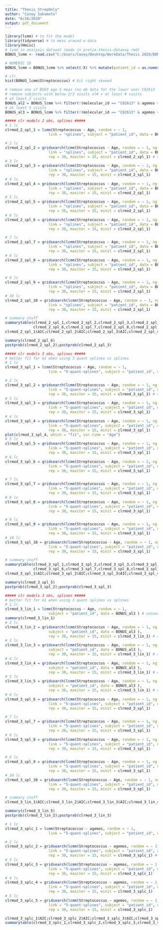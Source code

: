 ---
title: "Thesis_StrepOnly"
author: "Casey Sakamoto"
date: "6/26/2020"
output: pdf_document
---

```{r setup, include=FALSE}
library(lcmm) # to fit the model 
library(tidyverse) # to mess around w data
library(Hmisc)
# load in analysis dataset (made in prelim-thesis-dataexp rmd)
BONUS_lcmm <- read.csv("C:/Users/Casey/Desktop/WorkData/Thesis 2020/BONUS_lcmm.csv")

# NUMERIC ID
BONUS_lcmm = BONUS_lcmm %>% select(-X) %>% mutate(patient_id = as.numeric(str_sub(Patient,start=2)))

# clr
hist(BONUS_lcmm$Streptococcus) # bit right skewed
```

```{r data manip}
# remove one of B503 age 5 meas (no mb data for the lower one) C02613
# remove subjects with below 2/3 visits al# = at least # visits
# at least 2 visits
BONUS_al2 = BONUS_lcmm %>% filter(!(molecular_id == "C02613" & agemos < 4.8)) %>% filter(Num_Samples > 1)
# at least 3 visits
BONUS_al3 = BONUS_lcmm %>% filter(!(molecular_id == "C02613" & agemos < 4.8)) %>% filter(Num_Samples > 2)
```

```{r clr 2 obs spline models}
##### clr models 2 obs, splines #####
# 1 lc
clrmod_2_spl_1 = lcmm(Streptococcus ~ Age, random = ~ 1,
                    link = "splines", subject = "patient_id", data = BONUS_al2 ) # converges

# 2 lc
clrmod_2_spl_2 = gridsearch(lcmm(Streptococcus ~ Age, random = ~ 1, ng = 2, mixture = ~ 1,
                    link = "splines", subject = "patient_id", data = BONUS_al2 ),
                    rep = 30, maxiter = 15, minit = clrmod_2_spl_1) # converges
# 3 lc
clrmod_2_spl_3 = gridsearch(lcmm(Streptococcus ~ Age, random = ~ 1, ng = 3, mixture = ~ 1,
                    link = "splines", subject = "patient_id", data = BONUS_al2 ),
                    rep = 30, maxiter = 15, minit = clrmod_2_spl_1)
# 4 lc
clrmod_2_spl_4 = gridsearch(lcmm(Streptococcus ~ Age, random = ~ 1, ng = 4, mixture = ~ 1,
                    link = "splines", subject = "patient_id", data = BONUS_al2 ),
                    rep = 30, maxiter = 15, minit = clrmod_2_spl_1)
# 5 lc
clrmod_2_spl_5 = gridsearch(lcmm(Streptococcus ~ Age, random = ~ 1, ng = 5, mixture = ~ 1,
                    link = "splines", subject = "patient_id", data = BONUS_al2 ),
                    rep = 30, maxiter = 15, minit = clrmod_2_spl_1)
# 6 lc
clrmod_2_spl_6 = gridsearch(lcmm(Streptococcus ~ Age, random = ~ 1, ng = 6, mixture = ~ 1,
                    link = "splines", subject = "patient_id", data = BONUS_al2 ),
                    rep = 30, maxiter = 15, minit = clrmod_2_spl_1)

# 7 lc
clrmod_2_spl_7 = gridsearch(lcmm(Streptococcus ~ Age, random = ~ 1, ng = 7, mixture = ~ 1,
                    link = "splines", subject = "patient_id", data = BONUS_al2 ),
                    rep = 30, maxiter = 15, minit = clrmod_2_spl_1)
# 8 lc
clrmod_2_spl_8 = gridsearch(lcmm(Streptococcus ~ Age, random = ~ 1, ng = 8, mixture = ~ 1,
                    link = "splines", subject = "patient_id", data = BONUS_al2 ),
                    rep = 30, maxiter = 15, minit = clrmod_2_spl_1)

# 9 lc
clrmod_2_spl_9 = gridsearch(lcmm(Streptococcus ~ Age, random = ~ 1, ng = 9, mixture = ~ 1,
                    link = "splines", subject = "patient_id", data = BONUS_al2 ),
                    rep = 30, maxiter = 15, minit = clrmod_2_spl_1)
# 10 lc
clrmod_2_spl_10 = gridsearch(lcmm(Streptococcus ~ Age, random = ~ 1, ng = 10, mixture = ~ 1,
                    link = "splines", subject = "patient_id", data = BONUS_al2 ),
                    rep = 30, maxiter = 15, minit = clrmod_2_spl_1)

# summary stuff
summarytable(clrmod_2_spl_1,clrmod_2_spl_2,clrmod_2_spl_3,clrmod_2_spl_4,clrmod_2_spl_5,
             clrmod_2_spl_6,clrmod_2_spl_7,clrmod_2_spl_8,clrmod_2_spl_9,clrmod_2_spl_10)
clrmod_2_spl_1$AIC;clrmod_2_spl_2$AIC;clrmod_2_spl_3$AIC;clrmod_2_spl_4$AIC

summary(clrmod_2_spl_6)
postprob(clrmod_2_spl_2);postprob(clrmod_2_spl_3)
```
```{r clr 3 obs spline models}
##### clr models 3 obs, splines #####
# better fit for m1 when using 3 quant splines vs splines
# 1 lc
clrmod_3_spl_1 = lcmm(Streptococcus ~ Age, random = ~ 1,
                    link = "5-quant-splines", subject = "patient_id", data = BONUS_al3) # converges

# 2 lc
clrmod_3_spl_2 = gridsearch(lcmm(Streptococcus ~ Age, random = ~ 1, ng = 2, mixture = ~ 1,
                    link = "5-quant-splines", subject = "patient_id", data = BONUS_al3 ),
                    rep = 30, maxiter = 15, minit = clrmod_3_spl_1) # converges
# 3 lc
clrmod_3_spl_3 = gridsearch(lcmm(Streptococcus ~ Age, random = ~ 1, ng = 3, mixture = ~ 1,
                    link = "5-quant-splines", subject = "patient_id", data = BONUS_al3 ),
                    rep = 30, maxiter = 15, minit = clrmod_3_spl_1)
# 4 lc
clrmod_3_spl_4 = gridsearch(lcmm(Streptococcus ~ Age, random = ~ 1, ng = 4, mixture = ~ 1,
                    link = "5-quant-splines", subject = "patient_id", data = BONUS_al3 ),
                    rep = 30, maxiter = 15, minit = clrmod_3_spl_1)
plot(clrmod_3_spl_4, which = "fit", var.time = "Age")
# 5 lc
clrmod_3_spl_5 = gridsearch(lcmm(Streptococcus ~ Age, random = ~ 1, ng = 5, mixture = ~ 1,
                    link = "5-quant-splines", subject = "patient_id", data = BONUS_al3 ),
                    rep = 30, maxiter = 15, minit = clrmod_3_spl_1)
# 6 lc
clrmod_3_spl_6 = gridsearch(lcmm(Streptococcus ~ Age, random = ~ 1, ng = 6, mixture = ~ 1,
                    link = "5-quant-splines", subject = "patient_id", data = BONUS_al3 ),
                    rep = 30, maxiter = 15, minit = clrmod_3_spl_1)

# 7 lc
clrmod_3_spl_7 = gridsearch(lcmm(Streptococcus ~ Age, random = ~ 1, ng = 7, mixture = ~ 1,
                    link = "5-quant-splines", subject = "patient_id", data = BONUS_al3 ),
                    rep = 30, maxiter = 15, minit = clrmod_3_spl_1)
# 8 lc
clrmod_3_spl_8 = gridsearch(lcmm(Streptococcus ~ Age, random = ~ 1, ng = 8, mixture = ~ 1,
                    link = "5-quant-splines", subject = "patient_id", data = BONUS_al3 ),
                    rep = 30, maxiter = 15, minit = clrmod_3_spl_1)

# 9 lc
clrmod_3_spl_9 = gridsearch(lcmm(Streptococcus ~ Age, random = ~ 1, ng = 9, mixture = ~ 1,
                    link = "5-quant-splines", subject = "patient_id", data = BONUS_al3 ),
                    rep = 30, maxiter = 15, minit = clrmod_3_spl_1)
# 10 lc
clrmod_3_spl_10 = gridsearch(lcmm(Streptococcus ~ Age, random = ~ 1, ng = 10, mixture = ~ 1,
                    link = "5-quant-splines", subject = "patient_id", data = BONUS_al3 ),
                    rep = 30, maxiter = 15, minit = clrmod_3_spl_1)

# summary stuff
summarytable(clrmod_3_spl_1,clrmod_3_spl_2,clrmod_3_spl_3,clrmod_3_spl_4,clrmod_3_spl_5,
             clrmod_3_spl_6,clrmod_3_spl_7,clrmod_3_spl_8,clrmod_3_spl_9,clrmod_3_spl_10)
clrmod_3_spl_1$AIC;clrmod_3_spl_2$AIC;clrmod_3_spl_3$AIC;clrmod_3_spl_4$AIC;clrmod_3_spl_5$AIC

summary(clrmod_3_spl_5)
postprob(clrmod_3_spl_2);postprob(clrmod_3_spl_3)
```

```{r clr 3 obs linear models}
##### clr models 3 obs, splines #####
# better fit for m1 when using 3 quant splines vs splines
# 1 lc
clrmod_3_lin_1 = lcmm(Streptococcus ~ Age, random = ~ 1,
                    subject = "patient_id", data = BONUS_al3 ) # converges
summary(clrmod_3_lin_1)
# 2 lc
clrmod_3_lin_2 = gridsearch(lcmm(Streptococcus ~ Age, random = ~ 1, ng = 2, mixture = ~ 1,
                    subject = "patient_id", data = BONUS_al3 ),
                    rep = 30, maxiter = 15, minit = clrmod_3_lin_1) # converges
# 3 lc
clrmod_3_lin_3 = gridsearch(lcmm(Streptococcus ~ Age, random = ~ 1, ng = 3, mixture = ~ 1,
                    subject = "patient_id", data = BONUS_al3 ),
                    rep = 30, maxiter = 15, minit = clrmod_3_lin_1) # converges
# 4 lc
clrmod_3_lin_4 = gridsearch(lcmm(Streptococcus ~ Age, random = ~ 1, ng = 4, mixture = ~ 1,
                    subject = "patient_id", data = BONUS_al3 ),
                    rep = 30, maxiter = 15, minit = clrmod_3_lin_1) # converges
# 5 lc
clrmod_3_lin_5 = gridsearch(lcmm(Streptococcus ~ Age, random = ~ 1, ng = 5, mixture = ~ 1,
                    subject = "patient_id", data = BONUS_al3 ),
                    rep = 30, maxiter = 15, minit = clrmod_3_lin_1) # converges
# 6 lc
clrmod_3_spl_6 = gridsearch(lcmm(Streptococcus ~ Age, random = ~ 1, ng = 6, mixture = ~ 1,
                    link = "5-quant-splines", subject = "patient_id", data = BONUS_al3 ),
                    rep = 30, maxiter = 15, minit = clrmod_3_spl_1)

# 7 lc
clrmod_3_spl_7 = gridsearch(lcmm(Streptococcus ~ Age, random = ~ 1, ng = 7, mixture = ~ 1,
                    link = "5-quant-splines", subject = "patient_id", data = BONUS_al3 ),
                    rep = 30, maxiter = 15, minit = clrmod_3_spl_1)
# 8 lc
clrmod_3_spl_8 = gridsearch(lcmm(Streptococcus ~ Age, random = ~ 1, ng = 8, mixture = ~ 1,
                    link = "5-quant-splines", subject = "patient_id", data = BONUS_al3 ),
                    rep = 30, maxiter = 15, minit = clrmod_3_spl_1)

# 9 lc
clrmod_3_spl_9 = gridsearch(lcmm(Streptococcus ~ Age, random = ~ 1, ng = 9, mixture = ~ 1,
                    link = "5-quant-splines", subject = "patient_id", data = BONUS_al3 ),
                    rep = 30, maxiter = 15, minit = clrmod_3_spl_1)
# 10 lc
clrmod_3_spl_10 = gridsearch(lcmm(Streptococcus ~ Age, random = ~ 1, ng = 10, mixture = ~ 1,
                    link = "5-quant-splines", subject = "patient_id", data = BONUS_al3 ),
                    rep = 30, maxiter = 15, minit = clrmod_3_spl_1)

# summary stuff
clrmod_3_lin_1$AIC;clrmod_3_lin_2$AIC;clrmod_3_lin_3$AIC;clrmod_3_lin_4$AIC;clrmod_3_lin_5$AIC

summary(clrmod_3_lin_5)
postprob(clrmod_3_lin_2);postprob(clrmod_3_lin_3)
```

```{r clr 3 obs spline time cts}
# 1 lc
clrmod_3_splc_1 = lcmm(Streptococcus ~ agemos, random = ~ 1,
                    link = "5-quant-splines", subject = "patient_id", data = BONUS_al3 ) # converges

# 2 lc
clrmod_3_splc_2 = gridsearch(lcmm(Streptococcus ~ agemos, random = ~ 1, ng = 2, mixture = ~ 1,
                    link = "5-quant-splines", subject = "patient_id", data = BONUS_al3 ),
                    rep = 30, maxiter = 15, minit = clrmod_3_splc_1) # converges
# 3 lc
clrmod_3_splc_3 = gridsearch(lcmm(Streptococcus ~ agemos, random = ~ 1, ng = 3, mixture = ~ 1,
                    link = "5-quant-splines", subject = "patient_id", data = BONUS_al3 ),
                    rep = 30, maxiter = 15, minit = clrmod_3_splc_1)
# 4 lc
clrmod_3_splc_4 = gridsearch(lcmm(Streptococcus ~ agemos, random = ~ 1, ng = 4, mixture = ~ 1,
                    link = "5-quant-splines", subject = "patient_id", data = BONUS_al3 ),
                    rep = 30, maxiter = 15, minit = clrmod_3_splc_1)
# 5 lc
clrmod_3_splc_5 = gridsearch(lcmm(Streptococcus ~ agemos, random = ~ 1, ng = 5, mixture = ~ 1,
                    link = "5-quant-splines", subject = "patient_id", data = BONUS_al3 ),
                    rep = 30, maxiter = 15, minit = clrmod_3_splc_1)

clrmod_3_splc_1$AIC;clrmod_3_splc_2$AIC;clrmod_3_splc_3$AIC;clrmod_3_splc_4$AIC;clrmod_3_splc_5$AIC
summarytable(clrmod_3_splc_1,clrmod_3_splc_2,clrmod_3_splc_3,clrmod_3_splc_4,clrmod_3_splc_5)

```

